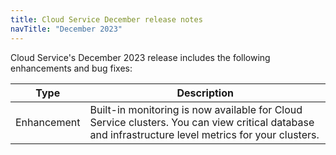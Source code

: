 ```yaml
---
title: Cloud Service December release notes
navTitle: "December 2023"
---
```


Cloud Service's December 2023 release includes the following enhancements and bug fixes:

|    Type     |                                                                   Description                                                                   |
| ----------- | ----------------------------------------------------------------------------------------------------------------------------------------------- |
| Enhancement | Built-in monitoring is now available for Cloud Service clusters. You can view critical database and infrastructure level metrics for your clusters. |

